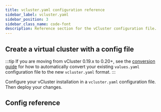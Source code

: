 ```yaml
---
title: vcluster.yaml configuration reference
sidebar_label: vcluster.yaml
sidebar_position: 3
sidebar_class_name: code-font
description: Reference section for the vCluster configuration file.
---
```



## Create a virtual cluster with a config file

:::tip
If you are moving from vCluster 0.19.x to 0.20+, see the [conversion guide](../../reference/migrations/0-20-migration) for how to automatically convert your existing `values.yaml` configuration file to the new `vcluster.yaml` format.
:::

Configure your vCluster installation in a `vcluster.yaml` configuration file. Then deploy your changes.

<DeployChanges/>

## Config reference

<ExportKubeConfig/>
<Sync/>
<Networking/>
<Policies/>
<Observability/>
<ControlPlane/>
<RBAC/>
<Plugins/>
<Platform/>
<Experimental/>
<Telemetry/>

